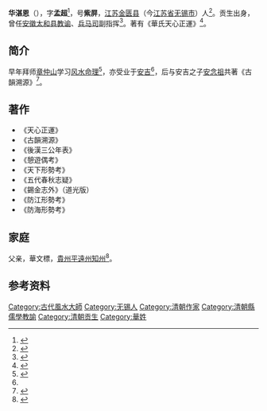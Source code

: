 '''华湛恩'''（{{bd|1788年||1853年|catIdx=H华}}），字'''孟超'''<ref>{{cite book|title= 《清代学者整理旧学之总成绩》|author= [[梁启超|梁启超]]|page= 127|publisher= [[商务印书馆|商务印书馆]]|year= 1999}}</ref>，号'''紫屏'''，[[江苏|江苏]][[金匮县|金匮县]]（今[[江苏省|江苏省]][[无锡市|无锡市]]）人<ref name = "gyxfw">{{cite book|title= 《古音學發微》|author= 陳新雄|page= |publisher= 文史哲出版社|year= 1983}}</ref>。贡生出身，曾任[[安徽|安徽]][[太和县|太和县]][[教谕|教谕]]、[[兵馬司|兵马司]]副指挥<ref>{{cite book|title= 《清代杜集序跋汇录》|author= 孙微|page= |publisher= [[人民文学出版社|人民文学出版社]]|year= 2017}}</ref>。著有《華氏天心正運》<ref>{{cite book|url= |title= 《華氏天心正運》|author= 华湛恩|page= |publisher= 心一堂出版社|year= 2017}}</ref>。

==简介==
早年拜师[[章仲山|章仲山]]学习[[风水|风水]][[命理|命理]]<ref>{{cite book|title= 《江南的風水流派》|author= 張覺明|year= 2006|page= |publisher= 牧村圖書有限公司}}</ref>，亦受业于[[安吉|安吉]]<ref name = gyxfw />，后与安吉之子[[安念祖|安念祖]]共著《古韻溯源》<ref>{{cite book|title= 《普林斯頓大學葛斯德東方圖書館中文舊籍書目》|author= Gest Oriental Library and East Asian Collections|page= 44|publisher= [[臺灣商務印書館|臺灣商務印書館]]|year= 1990}}</ref>。

==著作==
*《天心正運》
*《古韻溯源》
*《後漢三公年表》
*《憩遊偶考》
*《天下形勢考》
*《五代春秋志疑》
*《錫金志外》（道光版）
*《防江形勢考》
*《防海形勢考》

==家庭==
父亲，華文標，[[貴州|貴州]][[平遠州|平遠州]][[知州|知州]]<ref>{{cite book|title= 《五代史書彙編》|volume= 10|author1= 傅璇琮|author2= 徐海榮|year= 2004|page= |publisher= 杭州出版社}}</ref>。

==参考资料==
<references />

[[Category:古代風水大師|Category:古代風水大師]]
[[Category:无锡人|Category:无锡人]]
[[Category:清朝作家|Category:清朝作家]]
[[Category:清朝縣儒學教諭|Category:清朝縣儒學教諭]]
[[Category:清朝贡生|Category:清朝贡生]]
[[Category:華姓|Category:華姓]]